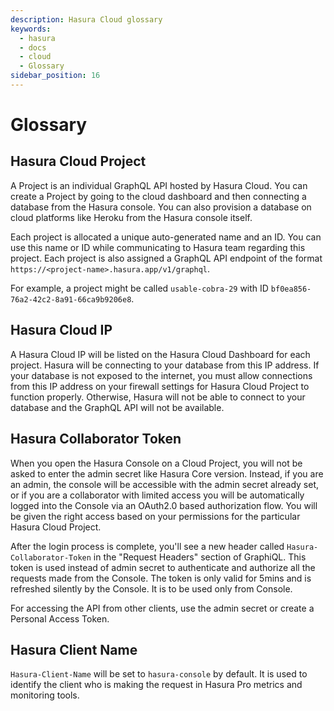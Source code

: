 ```yaml
---
description: Hasura Cloud glossary
keywords:
  - hasura
  - docs
  - cloud
  - Glossary
sidebar_position: 16
---
```


# Glossary

## Hasura Cloud Project

A Project is an individual GraphQL API hosted by Hasura Cloud. You can create a Project by going to the cloud dashboard and then connecting a database from the Hasura console. You can also provision a database on cloud platforms like Heroku from the Hasura console itself.

Each project is allocated a unique auto-generated name and an ID. You can use this name or ID while communicating to Hasura team regarding this project. Each project is also assigned a GraphQL API endpoint of the format `https://<project-name>.hasura.app/v1/graphql`.

For example, a project might be called `usable-cobra-29` with ID `bf0ea856-76a2-42c2-8a91-66ca9b9206e8`.

## Hasura Cloud IP

A Hasura Cloud IP will be listed on the Hasura Cloud Dashboard for each project. Hasura will be connecting to your database from this IP address. If your database is not exposed to the internet, you must allow connections from this IP address on your firewall settings for Hasura Cloud Project to function properly. Otherwise, Hasura will not be able to connect to your database and the GraphQL API will not be available.

## Hasura Collaborator Token

When you open the Hasura Console on a Cloud Project, you will not be asked to enter the admin secret like Hasura Core version. Instead, if you are an admin, the console will be accessible with the admin secret already set, or if you are a collaborator with limited access you will be automatically logged into the Console via an OAuth2.0 based authorization flow. You will be given the right access based on your permissions for the particular Hasura Cloud Project.

After the login process is complete, you'll see a new header called `Hasura-Collaborator-Token` in the "Request Headers" section of GraphiQL. This token is used instead of admin secret to authenticate and authorize all the requests made from the Console. The token is only valid for 5mins and is refreshed silently by the Console. It is to be used only from Console.

For accessing the API from other clients, use the admin secret or create a Personal Access Token.

## Hasura Client Name

`Hasura-Client-Name` will be set to `hasura-console` by default. It is used to identify the client who is making the request in Hasura Pro metrics and monitoring tools.
